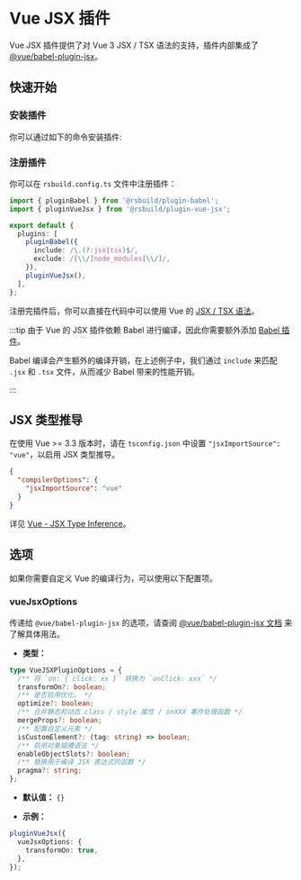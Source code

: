 # Vue JSX 插件


<SourceCode href="https://github.com/web-infra-dev/rsbuild/tree/main/packages/plugin-vue-jsx" />

Vue JSX 插件提供了对 Vue 3 JSX / TSX 语法的支持，插件内部集成了 [@vue/babel-plugin-jsx](https://github.com/vuejs/babel-plugin-jsx)。

## 快速开始

### 安装插件

你可以通过如下的命令安装插件:


<PackageManagerTabs command="add @rsbuild/plugin-babel @rsbuild/plugin-vue-jsx -D" />

### 注册插件

你可以在 `rsbuild.config.ts` 文件中注册插件：

```ts title="rsbuild.config.ts"
import { pluginBabel } from '@rsbuild/plugin-babel';
import { pluginVueJsx } from '@rsbuild/plugin-vue-jsx';

export default {
  plugins: [
    pluginBabel({
      include: /\.(?:jsx|tsx)$/,
      exclude: /[\\/]node_modules[\\/]/,
    }),
    pluginVueJsx(),
  ],
};
```

注册完插件后，你可以直接在代码中可以使用 Vue 的 [JSX / TSX 语法](https://github.com/vuejs/babel-plugin-jsx)。

:::tip
由于 Vue 的 JSX 插件依赖 Babel 进行编译，因此你需要额外添加 [Babel 插件](/plugins/list/plugin-babel)。

Babel 编译会产生额外的编译开销，在上述例子中，我们通过 `include` 来匹配 `.jsx` 和 `.tsx` 文件，从而减少 Babel 带来的性能开销。

:::

## JSX 类型推导

在使用 Vue >= 3.3 版本时，请在 `tsconfig.json` 中设置 `"jsxImportSource": "vue"`，以启用 JSX 类型推导。

```json title="tsconfig.json"
{
  "compilerOptions": {
    "jsxImportSource": "vue"
  }
}
```

详见 [Vue - JSX Type Inference](https://vuejs.org/guide/extras/render-function.html#jsx-type-inference)。

## 选项

如果你需要自定义 Vue 的编译行为，可以使用以下配置项。

### vueJsxOptions

传递给 `@vue/babel-plugin-jsx` 的选项，请查阅 [@vue/babel-plugin-jsx 文档](https://github.com/vuejs/babel-plugin-jsx) 来了解具体用法。

- **类型：**

```ts
type VueJSXPluginOptions = {
  /** 将 `on: { click: xx }` 转换为 `onClick: xxx` */
  transformOn?: boolean;
  /** 是否启用优化。 */
  optimize?: boolean;
  /** 合并静态和动态 class / style 属性 / onXXX 事件处理函数 */
  mergeProps?: boolean;
  /** 配置自定义元素 */
  isCustomElement?: (tag: string) => boolean;
  /** 启用对象插槽语法 */
  enableObjectSlots?: boolean;
  /** 替换用于编译 JSX 表达式的函数 */
  pragma?: string;
};
```

- **默认值：** `{}`

- **示例：**

```ts
pluginVueJsx({
  vueJsxOptions: {
    transformOn: true,
  },
});
```

